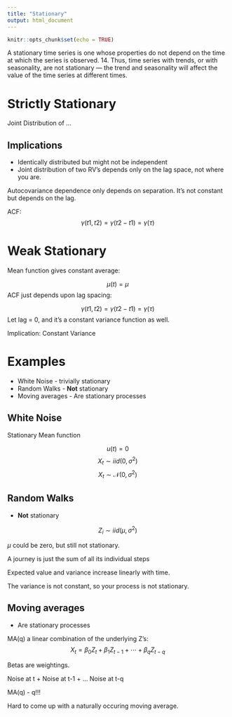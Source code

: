 ```yaml
---
title: "Stationary"
output: html_document
---
```


```r
knitr::opts_chunk$set(echo = TRUE)
```

A stationary time series is one whose properties do not depend on the time at which the series is observed. 14. Thus, time series with trends, or with seasonality, are not stationary — the trend and seasonality will affect the value of the time series at different times.

# Strictly Stationary

Joint Distribution of ...

## Implications

- Identically distributed but might not be independent
- Joint distribution of two RV's depends only on the lag space, not where you are.

Autocovariance dependence only depends on separation. It's not constant but depends on the lag.

ACF: $$\gamma(t1,t2) = \gamma(t2 - t1) = \gamma(\tau)$$

# Weak Stationary

Mean function gives constant average:

$$\mu(t) = \mu$$
ACF just depends upon lag spacing:

$$\gamma(t1,t2) = \gamma(t2 - t1) = \gamma(\tau)$$
Let lag = 0, and it's a constant variance function as well.

Implication: Constant Variance

# Examples

- White Noise - trivially stationary
- Random Walks - **Not** stationary
- Moving averages - Are stationary processes

## White Noise

Stationary
Mean function

$$u(t) = 0$$
$$X_t \sim iid(0,\sigma^2)$$
$$X_t \sim \mathcal{N}(0,\sigma^2)$$

## Random Walks 

- **Not** stationary

$$Z_i \sim iid(\mu, \sigma^2)$$

$\mu$ could be zero, but still not stationary.

A journey is  just the sum of all its individual steps

Expected value and variance increase linearly with time.

The variance is not constant, so your process is not stationary.


## Moving averages

- Are stationary processes

MA(q) a linear combination of the underlying Z's:
$$X_t = \beta_0 Z_t + \beta_1 Z_{t-1} + \cdots + \beta_q Z_{t-q}$$

Betas are weightings.

Noise at t + Noise at t-1 + ... Noise at t-q

MA(q) - q!!!

Hard to come up with a naturally occuring moving average.

## 